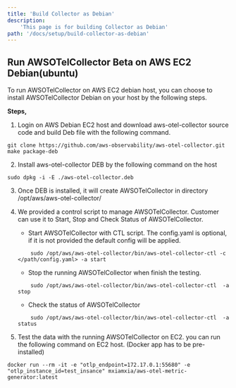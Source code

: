 ```yaml
---
title: 'Build Collector as Debian'
description:
    'This page is for building Collector as Debian'
path: '/docs/setup/build-collector-as-debian'
---
```



<SectionSeparator />

## Run AWSOTelCollector Beta on AWS EC2 Debian(ubuntu)

To run AWSOTelCollector on AWS EC2 debian host, you can choose to install AWSOTelCollector Debian on your host by the following steps.

**Steps,**

1. Login on AWS Debian EC2 host and download aws-otel-collector source code and build Deb file with the following command.
```
git clone https://github.com/aws-observability/aws-otel-collector.git
make package-deb
```
2. Install aws-otel-collector DEB by the following command on the host
```
sudo dpkg -i -E ./aws-otel-collector.deb
```
3. Once DEB is installed, it will create AWSOTelCollector in directory /opt/aws/aws-otel-collector/

4. We provided a control script to manage AWSOTelCollector. Customer can use it to Start, Stop and Check Status of AWSOTelCollector.

    * Start AWSOTelCollector with CTL script. The config.yaml is optional, if it is not provided the default config will be applied.
    ```
        sudo /opt/aws/aws-otel-collector/bin/aws-otel-collector-ctl -c </path/config.yaml> -a start
    ```
    * Stop the running AWSOTelCollector when finish the testing.
    ```
        sudo /opt/aws/aws-otel-collector/bin/aws-otel-collector-ctl  -a stop
    ```
    * Check the status of AWSOTelCollector
    ```
        sudo /opt/aws/aws-otel-collector/bin/aws-otel-collector-ctl  -a status
    ```
5. Test the data with the running AWSOTelCollector on EC2. you can run the following command on EC2 host. (Docker app has to be pre-installed)
```
docker run --rm -it -e "otlp_endpoint=172.17.0.1:55680" -e "otlp_instance_id=test_insance" mxiamxia/aws-otel-metric-generator:latest
```

